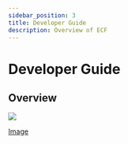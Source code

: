 ```yaml
---
sidebar_position: 3
title: Developer Guide
description: Overview of ECF
---
```

# Developer Guide

## Overview

![](../../../../static/img/ecf_dev_flow.svg)


[Image](./static/Saviynt_logo_Nav.svg)
